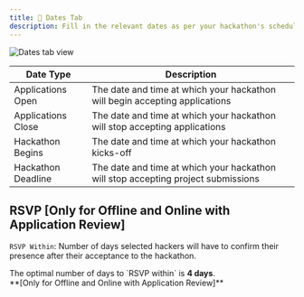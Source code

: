 ```yaml
---
title: 📅 Dates Tab
description: Fill in the relevant dates as per your hackathon's schedule.
---
```


<img src="/assets/image-8.9.png" alt="Dates tab view" />

| **Date Type**      | **Description**                                                                   |
| ------------------ | --------------------------------------------------------------------------------- |
| Applications Open  | The date and time at which your hackathon will begin accepting applications       |
| Applications Close | The date and time at which your hackathon will stop accepting applications        |
| Hackathon Begins   | The date and time at which your hackathon kicks-off                               |
| Hackathon Deadline | The date and time at which your hackathon will stop accepting project submissions |

## RSVP **[Only for Offline and Online with Application Review]**

`RSVP Within`: Number of days selected hackers will have to confirm their presence after their acceptance to the hackathon.

<Callout title="RSVP Recommendation" type="info">
  The optimal number of days to `RSVP within` is <strong>4 days</strong>.  
  <br />**[Only for Offline and Online with Application Review]**
</Callout>
